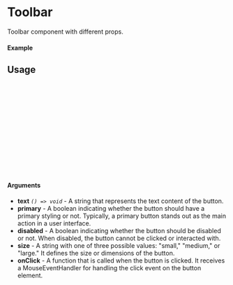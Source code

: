 
<Meta of={Toolbar} title="Toolbar" />

# Toolbar

Toolbar component with different props.

#### Example

<Canvas of={Toolbar.Primary} />

## Usage

```ts
import {Toolbar} from "react-image-annotator";

const Example = () => {
  return (
      <Toolbar
        items=[{ icon: "circle", text: "Text", onClick: () => console.log("Text") }]
        size={"small"}
        text={"Toolbar"}
        primary
      />
  );
};

export default Example;
```

#### Arguments

- **text** _`() => void`_ - A string that represents the text content of the button.
- **primary** - A boolean indicating whether the button should have a primary styling or not. Typically, a primary button stands out as the main action in a user interface.
- **disabled** - A boolean indicating whether the button should be disabled or not. When disabled, the button cannot be clicked or interacted with.
- **size** - A string with one of three possible values: "small," "medium," or "large." It defines the size or dimensions of the button.
- **onClick** - A function that is called when the button is clicked. It receives a MouseEventHandler for handling the click event on the button element.